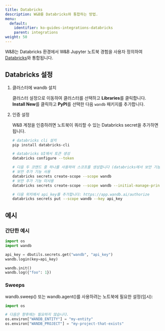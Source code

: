 ---
title: Databricks
description: W&B를 Databricks와 통합하는 방법.
menu:
  default:
    identifier: ko-guides-integrations-databricks
    parent: integrations
weight: 50
---

W&B는 Databricks 환경에서 W&B Jupyter 노트북 경험을 사용자 정의하여 [Databricks](https://www.databricks.com/)와 통합됩니다.

## Databricks 설정

1. 클러스터에 wandb 설치

    클러스터 설정으로 이동하여 클러스터를 선택하고 **Libraries**를 클릭합니다. **Install New**를 클릭하고 **PyPI**를 선택한 다음 `wandb` 패키지를 추가합니다.

2. 인증 설정

    W&B 계정을 인증하려면 노트북이 쿼리할 수 있는 Databricks secret을 추가하면 됩니다.

    ```bash
    # databricks cli 설치
    pip install databricks-cli

    # databricks UI에서 토큰 생성
    databricks configure --token

    # 다음 두 코맨드 중 하나를 사용하여 스코프를 생성합니다 (databricks에서 보안 기능 활성화 여부에 따라 다름).
    # 보안 추가 기능 사용
    databricks secrets create-scope --scope wandb
    # 보안 추가 기능 미사용
    databricks secrets create-scope --scope wandb --initial-manage-principal users

    # 다음 위치에서 api_key를 추가합니다: https://app.wandb.ai/authorize
    databricks secrets put --scope wandb --key api_key
    ```

## 예시

### 간단한 예시

```python
import os
import wandb

api_key = dbutils.secrets.get("wandb", "api_key")
wandb.login(key=api_key)

wandb.init()
wandb.log({"foo": 1})
```

### Sweeps

wandb.sweep() 또는 wandb.agent()를 사용하려는 노트북에 필요한 설정(임시):

```python
import os

# 다음은 향후에는 필요하지 않습니다.
os.environ["WANDB_ENTITY"] = "my-entity"
os.environ["WANDB_PROJECT"] = "my-project-that-exists"
```